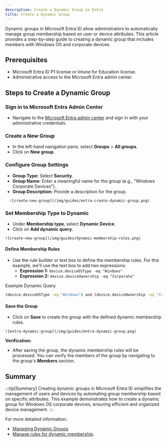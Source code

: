 ```yaml
---
description: Create a Dynamic Group in Entra
title: Create a Dynamic Group
---
```



Dynamic groups in Microsoft Entra ID allow administrators to automatically manage group membership based on user or device attributes. This article provides a step-by-step guide to creating a dynamic group that includes members with Windows OS and corporate devices.



## Prerequisites
- Microsoft Entra ID P1 license or Intune for Education license.
- Administrative access to the Microsoft Entra admin center.

## Steps to Create a Dynamic Group

### Sign in to Microsoft Entra Admin Center
   - Navigate to the [Microsoft Entra admin center](https://aka.ms/msentraportal) and sign in with your administrative credentials.

### Create a New Group
   - In the left-hand navigation pane, select **Groups** > **All groups**.
   - Click on **New group**.

### Configure Group Settings
   - **Group Type:** Select **Security**.
   - **Group Name:** Enter a meaningful name for the group (e.g., "Windows Corporate Devices").
   - **Group Description:** Provide a description for the group.

   <BrowserWindow url="aka.ms/msentraportal">

      ![create-new-group](/img/guides/entra-create-dynamic-group.png)

   </BrowserWindow>





### Set Membership Type to Dynamic
   - Under **Membership type**, select **Dynamic Device**.
   - Click on **Add dynamic query**.

   <BrowserWindow url="aka.ms/msentraportal">

    ![create-new-group](/img/guides/dynamic-membership-rules.png)
   
   </BrowserWindow>




#### Define Membership Rules
   - Use the rule builder or text box to define the membership rules. For this example, we'll use the text box to add two expressions:
     - **Expression 1:** `device.deviceOSType -eq "Windows"`
     - **Expression 2:** `device.deviceOwnership -eq "Corporate"`

Example Dynamic Query
```bash
(device.deviceOSType -eq "Windows") and (device.deviceOwnership -eq "Corporate")
```

#### Save the Group
   - Click on **Save** to create the group with the defined dynamic membership rules.

   <BrowserWindow url="aka.ms/msentraportal">

      
    ![entra-dynamic-group](/img/guides/entra-dynamic-group.png)
   
   </BrowserWindow>



**Verification:**
- After saving the group, the dynamic membership rules will be processed. You can verify the members of the group by navigating to the group's **Members** section.

## Summary

:::tip[Summary]
Creating dynamic groups in Microsoft Entra ID simplifies the management of users and devices by automating group membership based on specific attributes. This example demonstrates how to create a dynamic group for Windows OS corporate devices, ensuring efficient and organized device management.
:::

For more detailed information:
- [Managing Dynamic Groups](https://learn.microsoft.com/en-us/entra/identity/users/groups-create-rule)
- [Manage rules for dynamic membership](https://learn.microsoft.com/en-us/entra/identity/users/groups-dynamic-membership).

